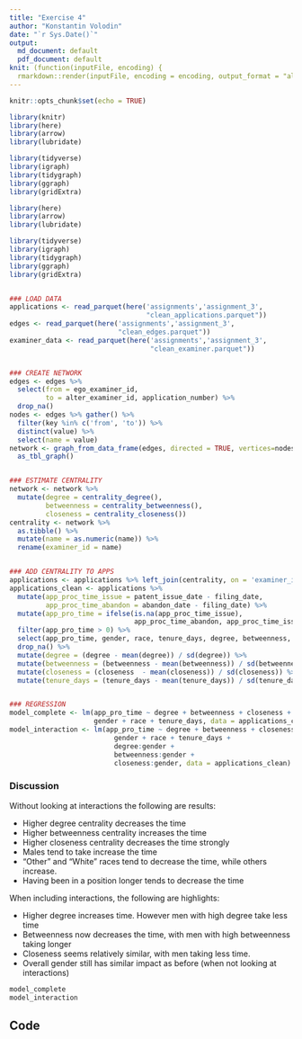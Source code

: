 ```yaml
---
title: "Exercise 4"
author: "Konstantin Volodin"
date: "`r Sys.Date()`"
output: 
  md_document: default
  pdf_document: default
knit: (function(inputFile, encoding) {
  rmarkdown::render(inputFile, encoding = encoding, output_format = "all") })
---
```


```r
knitr::opts_chunk$set(echo = TRUE)

library(knitr)
library(here)
library(arrow)
library(lubridate)

library(tidyverse)
library(igraph)
library(tidygraph)
library(ggraph)
library(gridExtra)
```

```r
library(here)
library(arrow)
library(lubridate)

library(tidyverse)
library(igraph)
library(tidygraph)
library(ggraph)
library(gridExtra)


### LOAD DATA
applications <- read_parquet(here('assignments','assignment_3',
                                  "clean_applications.parquet"))
edges <- read_parquet(here('assignments','assignment_3',
                           "clean_edges.parquet"))
examiner_data <- read_parquet(here('assignments','assignment_3',
                                   "clean_examiner.parquet"))


### CREATE NETWORK
edges <- edges %>% 
  select(from = ego_examiner_id, 
         to = alter_examiner_id, application_number) %>%
  drop_na()
nodes <- edges %>% gather() %>%
  filter(key %in% c('from', 'to')) %>% 
  distinct(value) %>%
  select(name = value)
network <- graph_from_data_frame(edges, directed = TRUE, vertices=nodes) %>%
  as_tbl_graph()


### ESTIMATE CENTRALITY
network <- network %>%
  mutate(degree = centrality_degree(),
         betweenness = centrality_betweenness(),
         closeness = centrality_closeness())
centrality <- network %>% 
  as.tibble() %>% 
  mutate(name = as.numeric(name)) %>%
  rename(examiner_id = name)


### ADD CENTRALITY TO APPS
applications <- applications %>% left_join(centrality, on = 'examiner_id')
applications_clean <- applications %>%  
  mutate(app_proc_time_issue = patent_issue_date - filing_date,
         app_proc_time_abandon = abandon_date - filing_date) %>%
  mutate(app_pro_time = ifelse(is.na(app_proc_time_issue), 
                               app_proc_time_abandon, app_proc_time_issue)) %>%
  filter(app_pro_time > 0) %>%
  select(app_pro_time, gender, race, tenure_days, degree, betweenness, closeness) %>%
  drop_na() %>%
  mutate(degree = (degree - mean(degree)) / sd(degree)) %>%
  mutate(betweenness = (betweenness - mean(betweenness)) / sd(betweenness)) %>%
  mutate(closeness = (closeness  - mean(closeness)) / sd(closeness)) %>%
  mutate(tenure_days = (tenure_days - mean(tenure_days)) / sd(tenure_days))


### REGRESSION
model_complete <- lm(app_pro_time ~ degree + betweenness + closeness +
                     gender + race + tenure_days, data = applications_clean)
model_interaction <- lm(app_pro_time ~ degree + betweenness + closeness +
                          gender + race + tenure_days +
                          degree:gender + 
                          betweenness:gender +
                          closeness:gender, data = applications_clean)
```


### Discussion

Without looking at interactions the following are results: 

- Higher degree centrality decreases the time
- Higher betweenness centrality increases the time
- Higher closeness centrality decreases the time strongly
- Males tend to take increase the time
- "Other" and "White" races tend to decrease the time, while others increase.
- Having been in a position longer tends to decrease the time

When including interactions, the following are highlights:

- Higher degree increases time. However men with high degree take less time
- Betweenness now decreases the time, with men with high betweenness taking longer
- Closeness seems relatively similar, with men taking less time.
- Overall gender still has similar impact as before (when not looking at interactions)

```r
model_complete
model_interaction
```

## Code
```r
```